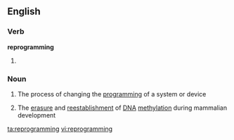 ==English==

===Verb===
'''reprogramming'''

# {{present participle of|reprogram}}

===Noun===
{{wikipedia}}
{{en-noun|-}}

#{{computing}} The process of changing the [[programming]] of a system or device
#{{biochemistry}} The [[erasure]] and [[reestablishment]] of [[DNA]] [[methylation]] during mammalian development

[[ta:reprogramming]]
[[vi:reprogramming]]